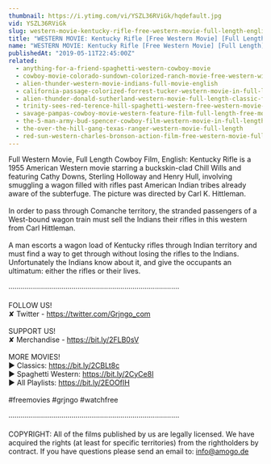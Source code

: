 ```yaml
---
thumbnail: https://i.ytimg.com/vi/YSZL36RViGk/hqdefault.jpg
vid: YSZL36RViGk
slug: western-movie-kentucky-rifle-free-western-movie-full-length-english-full-movies
title: "WESTERN MOVIE: Kentucky Rifle [Free Western Movie] [Full Length] - ENGLISH - Full Movies"
name: "WESTERN MOVIE: Kentucky Rifle [Free Western Movie] [Full Length] - ENGLISH - Full Movies"
publishedAt: "2019-05-11T22:45:00Z"
related:
  - anything-for-a-friend-spaghetti-western-cowboy-movie
  - cowboy-movie-colorado-sundown-colorized-ranch-movie-free-western-wild-west
  - alien-thunder-western-movie-indians-full-movie-english
  - california-passage-colorized-forrest-tucker-western-movie-in-full-length
  - alien-thunder-donald-sutherland-western-movie-full-length-classic-feature-film-english
  - trinity-sees-red-terence-hill-spaghetti-western-free-western-movie-cowboys-full-films
  - savage-pampas-cowboy-movie-western-feature-film-full-length-free-movies-on-youtube
  - the-5-man-army-bud-spencer-cowboy-film-western-movie-in-full-length
  - the-over-the-hill-gang-texas-ranger-western-movie-full-length
  - red-sun-western-charles-bronson-action-film-free-western-movie-full-length-english-hd
---
```


Full Western Movie, Full Length Cowboy Film, English: Kentucky Rifle is a 1955 American Western movie starring a buckskin-clad Chill Wills and featuring Cathy Downs, Sterling Holloway and Henry Hull, involving smuggling a wagon filled with rifles past American Indian tribes already aware of the subterfuge. The picture was directed by Carl K. Hittleman.<br />
<br />
In order to pass through Comanche territory, the stranded passengers of a West-bound wagon train must sell the Indians their rifles in this western from Carl Hittleman.<br />
<br />
A man escorts a wagon load of Kentucky rifles through Indian territory and must find a way to get through without losing the rifles to the Indians. Unfortunately the Indians know about it, and give the occupants an ultimatum: either the rifles or their lives.<br />
<br />
····················································································<br />
<br />
FOLLOW US!<br />
✘ Twitter - https://twitter.com/Grjngo_com<br />
<br />
SUPPORT US!<br />
✘ Merchandise - https://bit.ly/2FLB0sV<br />
<br />
MORE MOVIES! <br />
► Classics: https://bit.ly/2CBLt8c <br />
► Spaghetti Western: https://bit.ly/2CyCe8I <br />
► All Playlists: https://bit.ly/2EOOfIH <br />
<br />
#freemovies #grjngo #watchfree<br />
<br />
····················································································<br />
<br />
COPYRIGHT: All of the films published by us are legally licensed. We have acquired the rights (at least for specific territories) from the rightholders by contract. If you have questions please send an email to: info@amogo.de